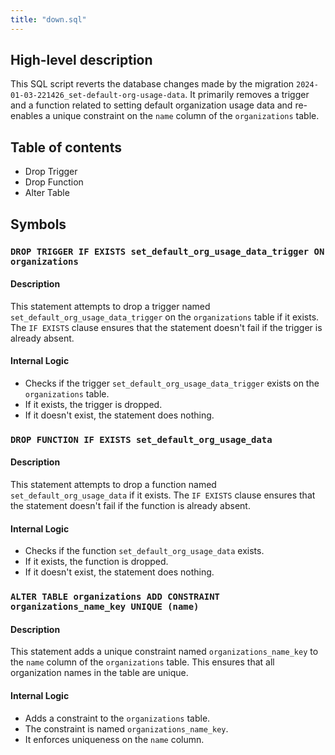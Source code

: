 ```yaml
---
title: "down.sql"
---
```


## High-level description
This SQL script reverts the database changes made by the migration `2024-01-03-221426_set-default-org-usage-data`. It primarily removes a trigger and a function related to setting default organization usage data and re-enables a unique constraint on the `name` column of the `organizations` table.

## Table of contents
- Drop Trigger
- Drop Function
- Alter Table

## Symbols
### `DROP TRIGGER IF EXISTS set_default_org_usage_data_trigger ON organizations`
#### Description
This statement attempts to drop a trigger named `set_default_org_usage_data_trigger` on the `organizations` table if it exists. The `IF EXISTS` clause ensures that the statement doesn't fail if the trigger is already absent.

#### Internal Logic
- Checks if the trigger `set_default_org_usage_data_trigger` exists on the `organizations` table.
- If it exists, the trigger is dropped.
- If it doesn't exist, the statement does nothing.

### `DROP FUNCTION IF EXISTS set_default_org_usage_data`
#### Description
This statement attempts to drop a function named `set_default_org_usage_data` if it exists. The `IF EXISTS` clause ensures that the statement doesn't fail if the function is already absent.

#### Internal Logic
- Checks if the function `set_default_org_usage_data` exists.
- If it exists, the function is dropped.
- If it doesn't exist, the statement does nothing.

### `ALTER TABLE organizations ADD CONSTRAINT organizations_name_key UNIQUE (name)`
#### Description
This statement adds a unique constraint named `organizations_name_key` to the `name` column of the `organizations` table. This ensures that all organization names in the table are unique.

#### Internal Logic
- Adds a constraint to the `organizations` table.
- The constraint is named `organizations_name_key`.
- It enforces uniqueness on the `name` column.
